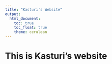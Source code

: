 ```yaml
---
title: "Kasturi's Website"
output: 
  html_document:
    toc: true
    toc_float: true
    theme: cerulean
---
```


# This is Kasturi's website




